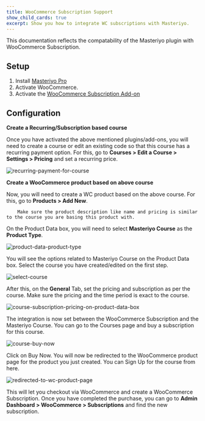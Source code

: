 ```yaml
---
title: WooCommerce Subscription Support
show_child_cards: true
excerpt: Show you how to integrate WC subscriptions with Masteriyo.
---
```


This documentation reflects the compatability of the Masteriyo plugin with WooCommerce Subscription.

## Setup

1. Install [Masteriyo Pro](https://docs.masteriyo.com/getting-started/installation#installing-masteriyo-lms-pro-version)
2. Activate WooCommerce.
3. Activate the [WooCommerce Subscription Add-on](https://woo.com/products/woocommerce-subscriptions/)

## Configuration

**Create a Recurring/Subscription based course**

Once you have activated the above mentioned plugins/add-ons, you will need to create a course or edit an existing code so that this course has a recurring payment option. For this, go to **Courses > Edit a Course > Settings > Pricing** and set a recurring price.

![recurring-payment-for-course](https://github.com/Masteriyo/masteriyo-docs/assets/75772539/eb61a058-9a6b-4edf-9836-a06c05f84fb4)

**Create a WooCommerce product based on above course**

Now, you will need to create a WC product based on the above course. For this, go to **Products > Add New**.

        Make sure the product description like name and pricing is similar to the course you are basing this product with. 

On the Product Data box, you will need to select **Masteriyo Course** as the **Product Type**. 

![product-data-product-type](https://github.com/Masteriyo/masteriyo-docs/assets/75772539/bb44b1ea-144f-4c72-bed4-5ff6c2eb9fbf)

You will see the options related to Masteriyo Course on the Product Data box. Select the course you have created/edited on the first step. 

![select-course](https://github.com/Masteriyo/masteriyo-docs/assets/75772539/402ec7a5-4179-44c8-aa2b-aae51a08c3ad)

After this, on the **General** Tab, set the pricing and subscription as per the course. Make sure the pricing and the time period is exact to the course. 

![course-subscription-pricing-on-product-data-box](https://github.com/Masteriyo/masteriyo-docs/assets/75772539/23a1500c-b6f6-4411-a217-00e145d8ffb9)

The integration is now set between the WooCommerce Subscription and the Masteriyo Course. You can go to the Courses page and buy a subscription for this course.

![course-buy-now](https://github.com/Masteriyo/masteriyo-docs/assets/75772539/d71b13c3-a3f0-4069-a937-c2c89c672542)

Click on Buy Now. You will now be redirected to the WooCommerce product page for the product you just created. You can Sign Up for the course from here.

![redirected-to-wc-product-page](https://github.com/Masteriyo/masteriyo-docs/assets/75772539/bf189c9b-a272-4c3e-8120-87f02548e50c)

This will let you checkout via WooCommerce and create a WooCommerce Subscription. Once you have completed the purchase, you can go to **Admin Dashboard > WooCommerce > Subscriptions** and find the new subscription. 

